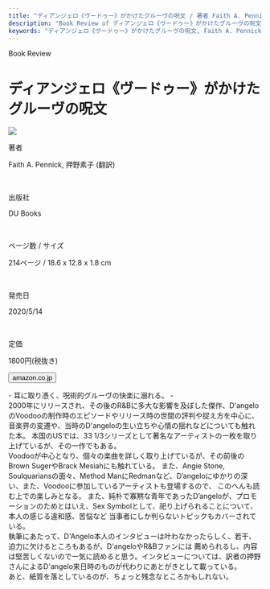 ```yaml
---
title: "ディアンジェロ《ヴードゥー》がかけたグルーヴの呪文 / 著者 Faith A. Pennick"
description: "Book Review of ディアンジェロ《ヴードゥー》がかけたグルーヴの呪文 / Faith A. Pennick"
keywords: "ディアンジェロ《ヴードゥー》がかけたグルーヴの呪文, Faith A. Pennick"
---
```



<Row>
  <Column colMd={"12"} colLg={"12"} noGutterMdLeft="">
    <p className="largeP">Book Review</p>
    <h1 className="h1-no-bottom-margin">ディアンジェロ《ヴードゥー》がかけたグルーヴの呪文</h1>
  </Column>
</Row>

<Row>
<Column colMd={"3"} colLg={"4"} noGutterMdLeft="">

  <img src="../../images/books/dangelosvoodoo.jpg" />

</Column>
<Column colMd={"4"} colLg={"8"} noGutterMdLeft="">
  <div>
    <p>著者</p>
    <p className="largeP">
      Faith A. Pennick, 押野素子 (翻訳)
    </p>
    <br/>
    <p>出版社</p>
    <p className="largeP">
      DU Books
    </p>
    <br/>
    <p>ページ数 / サイズ</p>
    <p className="largeP">
      214ページ / 18.6 x 12.8 x 1.8 cm
    </p>
    <br/>
    <p>発売日</p>
    <p className="largeP">
      2020/5/14
    </p>
    <br/>
    <p>定価</p>
    <p className="largeP">
      1800円(税抜き)
    </p>
    <div>
      <Button href="https://amzn.to/2TITD9S" kind="primary" size="small" renderIcon={ArrowUpRight24}>
        amazon.co.jp
      </Button>
    </div>
  </div>
</Column>
</Row>

<Row>
  <Column colMd={"8"} colLg={"8"} noGutterMdLeft="">
    <p>
      - 耳に取り憑く、呪術的グルーヴの快楽に溺れる。 -
      <br />
        2000年にリリースされ、その後のR&Bに多大な影響を及ぼした傑作、D'angeloのVoodooの制作時のエピソードやリリース時の世間の評判や捉え方を中心に、
        音楽界の変遷や、当時のD'angeloの生い立ちや心情の揺れなどについても触れた本。
        本国のUSでは、33 1/3シリーズとして著名なアーティストの一枚を取り上げているが、その一作でもある。
      <br />
        Voodooが中心となり、個々の楽曲を詳しく取り上げているが、その前後のBrown SugerやBrack Mesiahにも触れている。
        また、Angie Stone, Soulquariansの面々、Method ManにRedmanなど、D’angeloにゆかりの深い、また、Voodooに参加しているアーティストも登場するので、
        このへんも読む上での楽しみとなる。
        また、純朴で寡黙な青年であったD’angeloが、プロモーションのためとはいえ、Sex Symbolとして、祀り上げられることについて、本人の感じる違和感、苦悩など
        当事者にしか判らないトピックもカバーされている。
      <br />
        執筆にあたって、D'Angelo本人のインタビューは叶わなかったらしく、若干、迫力に欠けるところもあるが、D'angeloやR&Bファンには
        薦められるし、内容は堅苦しくないので一気に読めると思う。インタビューについては、訳者の押野さんによるD'angelo来日時のものが代わりにあとがきとして載っている。
      <br />
        あと、紙質を落としているのが、ちょっと残念なところかもしれない。
    </p>
  </Column>
</Row>
